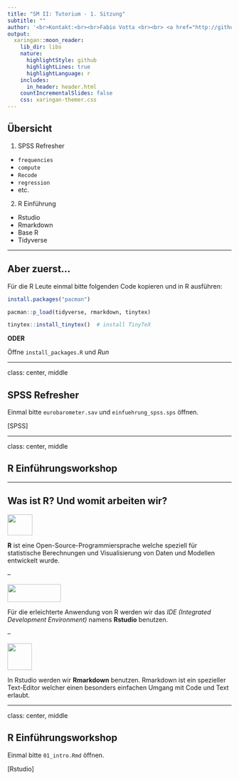 ```yaml
---
title: "SM II: Tutorium - 1. Sitzung"
subtitle: ""
author: '<br>Kontakt:<br><br>Fabio Votta <br><br> <a href="http://github.com/favstats"><i class="fa fa-github fa-fw"></i>&nbsp; favstats</a> <br> <a href="http://www.favstats.eu/"><i class="fa fa-address-card"></i>&nbsp; favstats.eu</a> <br> <a href="https://twitter.com/FabioFavusMaxim"> <i class="fa fa-twitter fa-fw"></i>&nbsp; @FabioFavusMaxim</a><br> <a href="mailto:fabio.votta@gmail.com"><i class="fa fa-paper-plane fa-fw"></i>&nbsp; fabio.votta@gmail.com</a> <br><br><br><br> 2018-16-10'
output: 
  xaringan::moon_reader:
    lib_dir: libs
    nature:
      highlightStyle: github
      highlightLines: true
      highlightLanguage: r
    includes:
      in_header: header.html      
    countIncrementalSlides: false
    css: xaringan-themer.css
---
```


## Übersicht

1. SPSS Refresher
  + `frequencies`
  + `compute`
  + `Recode`
  + `regression`
  + etc.
2. R Einführung
  + Rstudio
  + Rmarkdown
  + Base R
  + Tidyverse

---

## Aber zuerst...

Für die R Leute einmal bitte folgenden Code kopieren und in R ausführen:

```r
install.packages("pacman")

pacman::p_load(tidyverse, rmarkdown, tinytex)

tinytex::install_tinytex()  # install TinyTeX
```


**ODER**

Öffne `install_packages.R` und *Run*

---

class: center, middle

## SPSS Refresher

Einmal bitte `eurobarometer.sav` und `einfuehrung_spss.sps` öffnen.

[SPSS]

---

class: center, middle

## R Einführungsworkshop

---

## Was ist R? Und womit arbeiten wir?

<img src="images/r_logo.png" alt="" width="56" height="47">

**R** ist eine Open-Source-Programmiersprache welche speziell für statistische Berechnungen und Visualisierung von Daten und Modellen entwickelt wurde. 

--

<img src="images/rstudio_logo.png" alt="" width="120" height="40">



Für die erleichterte Anwendung von R werden wir das *IDE (Integrated Development Environment)* namens **Rstudio** benutzen. 

--

<img src="images/rmarkdown_logo.png" alt="" width="55" height="60">


In Rstudio werden wir **Rmarkdown** benutzen. Rmarkdown ist ein spezieller Text-Editor welcher einen besonders einfachen Umgang mit Code und Text erlaubt.

---

class: center, middle

## R Einführungsworkshop

Einmal bitte `01_intro.Rmd` öffnen.

[Rstudio]

